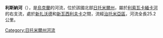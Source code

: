 '''利斯納河'''（{{lang-uk|Лісна}}），是[[烏克蘭|烏克蘭]]的河流，位於該國北部[[日托米爾州|日托米爾州]]，屬於[[利索瓦卡緬卡河|利索瓦卡緬卡河]]的右支流，處於[[新扎沃德|新扎沃德]]和[[新瓦西利夫卡_(治托米亞區)|新瓦西利夫卡]]之間，流經[[治托米亞區|治托米亞區]]，河流全長25.2公里。

{{DEFAULTSORT:Лісна (річка)}}
[[Category:日托米爾州河流|Category:日托米爾州河流]]


{{Ukraine-river-stub}}